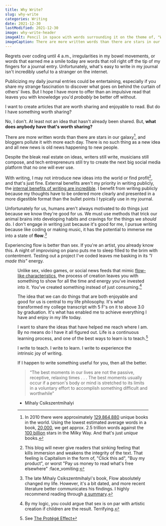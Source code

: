 ```yaml
---
title: Why Write?
slug: why-write
categories: Writing
date: 2021-12-30
lastModified: 2021-12-30
image: why-write-header
imageAlt: Pencil in space with words surrounding it on the theme of, "Why Write?"
imageCaption: There are more written words than there are stars in our galaxy.
---
```


Regrets over coding until 4 a.m., irregularities in my bowel movements, or words that earned me a smile today are words that roll right off the tip of my fingers for a journal entry. Unfortunately, what's easy to write in my journal isn't incredibly useful to a stranger on the internet.<!-- end-preview -->

Publicizing my daily journal entries could be entertaining, especially if you share my strange fascination to discover what goes on behind the curtain of others' lives. But I hope I have more to offer than an impulsive read that leaves you with knowledge you'd _probably_ be better off without.

I want to create articles that are worth sharing and enjoyable to read. But do I have something worth sharing?

No, I don't. At least not an idea that hasn't already been shared. But, **what does anybody have that's worth sharing?**

There are more written words than there are stars in our galaxy[^1], and bloggers pollute it with more each day. <Tooltip text="- Mark Twain">There is no such thing as a new idea</Tooltip> and <Tooltip text="- Malcolm Muggeridge">all new news is old news happening to new people</Tooltip>.

Despite the bleak real estate on ideas, writers still write, musicians still compose, and tech entrepreneurs still try to create the next big social media platform that <Tooltip text="One day we might escape our alien overlord, Zuckerberg">no one will ever use</Tooltip>.

With writing, I may not introduce new ideas into the world or find profit[^2], and that's just fine. External benefits aren't my priority in writing publicly, the [internal benefits of writing are incredible](https://www.helpscout.com/blog/benefits-of-writing/). I benefit from writing publicly because my thoughts have to be ordered more clearly and presented in a more digestible format than the <Tooltip text="- Had amazing poop after 3 mile run">bullet points</Tooltip> I typically use in my journal.

Unfortunately for us, humans aren't always motivated to do things just because we know they're good for us.
 We must use methods that trick our animal brains into developing habits and cravings for the things we _should_ do. 
 I don't engage in writing just because it's good for me, I pursue writing because like coding or making music, it has the potential to immerse me into a state of **flow**.[^3]

Experiencing flow is better than sex. If you're an artist, you already know this. A night of improvising on piano puts me to sleep filled to the brim with contentment. Testing out a project I've coded leaves me basking in its _"I made this"_ energy.

<Figure image="https://i.kym-cdn.com/photos/images/newsfeed/001/079/173/ed2.png" caption="Suspend disbelief in the originality of your ideas to enable basking." />

Unlike sex, video games, or social news feeds that mimic [flow-like characteristics](https://mobile.twitter.com/sarah_edo/status/1415486930955894786), the process of creation leaves you with something to show for all the time and energy you've invested into it. You've created something instead of just consuming.[^4]

The idea that we can do things that are both enjoyable and good for us is central to my life philosophy. It's what transformed my college transcript with 5 F's on it to above 3.0 by graduation. It's what has enabled me to achieve everything I have and enjoy in my life today.

I want to share the ideas that have helped me reach where I am. By no means do I have it all figured out. Life is a continuous learning process, and one of the best ways to learn is to teach.[^5] 

I write to teach. I write to learn. I write to experience the intrinsic joy of writing.

If I happen to write something useful for you, then all the better.

> “The best moments in our lives are not the passive, receptive, relaxing times . . . The best moments usually occur if a person's body or mind is stretched to its limits in a voluntary effort to accomplish something difficult and worthwhile”
- Mihaly Csikszentmihalyi

[^1]: In 2010 there were approximately [129,864,880](https://www.theatlantic.com/technology/archive/2010/08/google-there-are-exactly-129-864-880-books-in-the-world/61024/) unique books in the world. Using the lowest estimated average words in a book, [20,000](https://www.bookeditingservices.co.uk/average-word-count-in-a-book.html), we get approx. 2.5 trillion words against the [100 billion](https://www.space.com/25959-how-many-stars-are-in-the-milky-way.html#:~:text=In%20the%20end%2C%20it%20comes,sun%2C%20and%20averages%20them%20out.) stars in the Milky Way. And that's just _unique_ books.
[^2]: This blog will never give readers that sinking feeling that kills immersion and weakens the integrity of the text. That feeling is Capitalism in the form of, "Click this ad", "Buy my product", or worst "Pay us money to read what's free elsewhere" :face_vomiting:
[^3]: The late Mihaly Csikszentmihalyi's book, Flow absolutely changed my life. However, it's a bit dated, and more recent literature better communicates his findings. I highly recommend reading through [a summary](https://positivepsychology.com/mihaly-csikszentmihalyi-father-of-flow/).
[^4]: By my logic, you could argue that sex is on par with artistic creation if children are the result. Terrifying.
[^5]: See [The Protégé Effect](https://www.google.com/search?q=The+Prot%C3%A9g%C3%A9+Effect)

